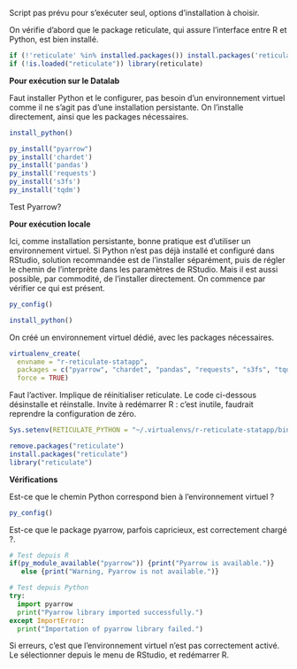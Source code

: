 Script pas prévu pour s'exécuter seul, options d'installation à choisir.

On vérifie d'abord que le package reticulate, qui assure l'interface entre R et Python, est bien installé.

```r
if (!'reticulate' %in% installed.packages()) install.packages('reticulate')
if (!is.loaded("reticulate")) library(reticulate)
```

**Pour exécution sur le Datalab**

Faut installer Python et le configurer, pas besoin d'un environnement virtuel comme il ne s'agit pas d'une installation persistante.
On l'installe directement, ainsi que les packages nécessaires.

```r
install_python()

py_install("pyarrow")
py_install('chardet')
py_install('pandas')
py_install('requests')
py_install('s3fs')
py_install('tqdm')
```

Test Pyarrow?

**Pour exécution locale**

Ici, comme installation persistante, bonne pratique est d'utiliser un environnement virtuel.
Si Python n'est pas déjà installé et configuré dans RStudio, solution recommandée est de l'installer séparément, puis de régler le chemin de l'interprète dans les paramètres de RStudio.
Mais il est aussi possible, par commodité, de l'installer directement.
On commence par vérifier ce qui est présent.

```r
py_config()
```

```r
install_python()
```

On créé un environnement virtuel dédié, avec les packages nécessaires.

```r
virtualenv_create(
  envname = "r-reticulate-statapp",
  packages = c("pyarrow", "chardet", "pandas", "requests", "s3fs", "tqdm"),
  force = TRUE)
```

Faut l'activer. Implique de réinitialiser reticulate. Le code ci-dessous désinstalle et réinstalle. Invite à redémarrer R : c'est inutile, faudrait reprendre la configuration de zéro.

```r
Sys.setenv(RETICULATE_PYTHON = "~/.virtualenvs/r-reticulate-statapp/bin/python")

remove.packages("reticulate")
install.packages("reticulate")
library("reticulate")
```

**Vérifications**

Est-ce que le chemin Python correspond bien à l'environnement virtuel ?

```r
py_config()
```

Est-ce que le package pyarrow, parfois capricieux, est correctement chargé ?.

```r
# Test depuis R
if(py_module_available("pyarrow")) {print("Pyarrow is available.")}
   else {print("Warning, Pyarrow is not available.")}
```

```python
# Test depuis Python
try:
  import pyarrow
  print("Pyarrow library imported successfully.")
except ImportError:
  print("Importation of pyarrow library failed.")
```

Si erreurs, c'est que l'environnement virtuel n'est pas correctement activé. Le sélectionner depuis le menu de RStudio, et redémarrer R.